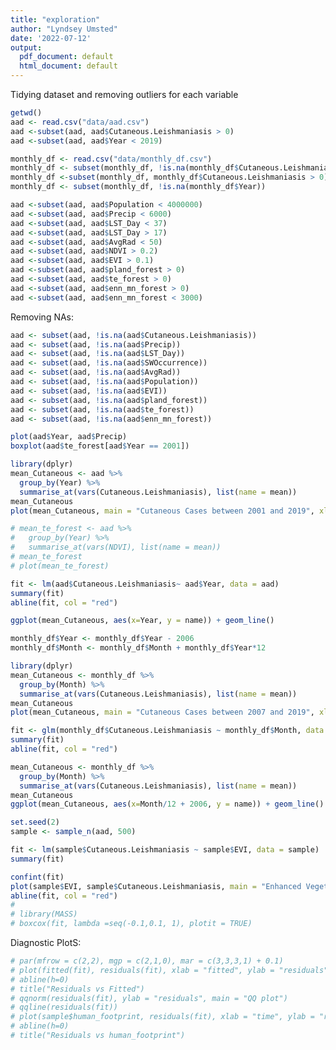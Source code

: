 ```yaml
---
title: "exploration"
author: "Lyndsey Umsted"
date: '2022-07-12'
output:
  pdf_document: default
  html_document: default
---
```


Tidying dataset and removing outliers for each variable
```r
getwd()
aad <- read.csv("data/aad.csv")
aad <-subset(aad, aad$Cutaneous.Leishmaniasis > 0)
aad <-subset(aad, aad$Year < 2019)
```

```r
monthly_df <- read.csv("data/monthly_df.csv")
monthly_df <- subset(monthly_df, !is.na(monthly_df$Cutaneous.Leishmaniasis))
monthly_df <-subset(monthly_df, monthly_df$Cutaneous.Leishmaniasis > 0)
monthly_df <- subset(monthly_df, !is.na(monthly_df$Year))
```



```r
aad <-subset(aad, aad$Population < 4000000)
aad <-subset(aad, aad$Precip < 6000)
aad <-subset(aad, aad$LST_Day < 37)
aad <-subset(aad, aad$LST_Day > 17)
aad <-subset(aad, aad$AvgRad < 50)
aad <-subset(aad, aad$NDVI > 0.2)
aad <-subset(aad, aad$EVI > 0.1)
aad <-subset(aad, aad$pland_forest > 0)
aad <-subset(aad, aad$te_forest > 0)
aad <-subset(aad, aad$enn_mn_forest > 0)
aad <-subset(aad, aad$enn_mn_forest < 3000)
```

Removing NAs:
```r
aad <- subset(aad, !is.na(aad$Cutaneous.Leishmaniasis))
aad <- subset(aad, !is.na(aad$Precip))
aad <- subset(aad, !is.na(aad$LST_Day))
aad <- subset(aad, !is.na(aad$SWOccurrence))
aad <- subset(aad, !is.na(aad$AvgRad))
aad <- subset(aad, !is.na(aad$Population))
aad <- subset(aad, !is.na(aad$EVI))
aad <- subset(aad, !is.na(aad$pland_forest))
aad <- subset(aad, !is.na(aad$te_forest))
aad <- subset(aad, !is.na(aad$enn_mn_forest))
```



```r
plot(aad$Year, aad$Precip)
boxplot(aad$te_forest[aad$Year == 2001])
```


```r
library(dplyr)
mean_Cutaneous <- aad %>%
  group_by(Year) %>%
  summarise_at(vars(Cutaneous.Leishmaniasis), list(name = mean))
mean_Cutaneous
plot(mean_Cutaneous, main = "Cutaneous Cases between 2001 and 2019", xlab = "Year", ylab = "Cases")

# mean_te_forest <- aad %>%
#   group_by(Year) %>%
#   summarise_at(vars(NDVI), list(name = mean))
# mean_te_forest
# plot(mean_te_forest)

fit <- lm(aad$Cutaneous.Leishmaniasis~ aad$Year, data = aad)
summary(fit)
abline(fit, col = "red")
```
```r
ggplot(mean_Cutaneous, aes(x=Year, y = name)) + geom_line()
```


```r
monthly_df$Year <- monthly_df$Year - 2006
monthly_df$Month <- monthly_df$Month + monthly_df$Year*12
```


```r
library(dplyr)
mean_Cutaneous <- monthly_df %>%
  group_by(Month) %>%
  summarise_at(vars(Cutaneous.Leishmaniasis), list(name = mean))
mean_Cutaneous
plot(mean_Cutaneous, main = "Cutaneous Cases between 2007 and 2019", xlab = "Month", ylab = "Cases", cex = 0.1)

fit <- glm(monthly_df$Cutaneous.Leishmaniasis ~ monthly_df$Month, data = monthly_df)
summary(fit)
abline(fit, col = "red")
```


```r
mean_Cutaneous <- monthly_df %>%
  group_by(Month) %>%
  summarise_at(vars(Cutaneous.Leishmaniasis), list(name = mean))
mean_Cutaneous
ggplot(mean_Cutaneous, aes(x=Month/12 + 2006, y = name)) + geom_line()
```



```r
set.seed(2)
sample <- sample_n(aad, 500)

fit <- lm(sample$Cutaneous.Leishmaniasis ~ sample$EVI, data = sample)
summary(fit)

confint(fit)
plot(sample$EVI, sample$Cutaneous.Leishmaniasis, main = "Enhanced Vegetation Index vs Cutaneous Leishmaniasis Cases", xlab = "EVI", ylab = "Cases per Thousand")
abline(fit, col = "red")
# 
# library(MASS)
# boxcox(fit, lambda =seq(-0.1,0.1, 1), plotit = TRUE)
```


Diagnostic PlotS:
```r
# par(mfrow = c(2,2), mgp = c(2,1,0), mar = c(3,3,3,1) + 0.1)
# plot(fitted(fit), residuals(fit), xlab = "fitted", ylab = "residuals")
# abline(h=0)
# title("Residuals vs Fitted")
# qqnorm(residuals(fit), ylab = "residuals", main = "QQ plot")
# qqline(residuals(fit))
# plot(sample$human_footprint, residuals(fit), xlab = "time", ylab = "resdisuals")
# abline(h=0)
# title("Residuals vs human_footprint")
```

